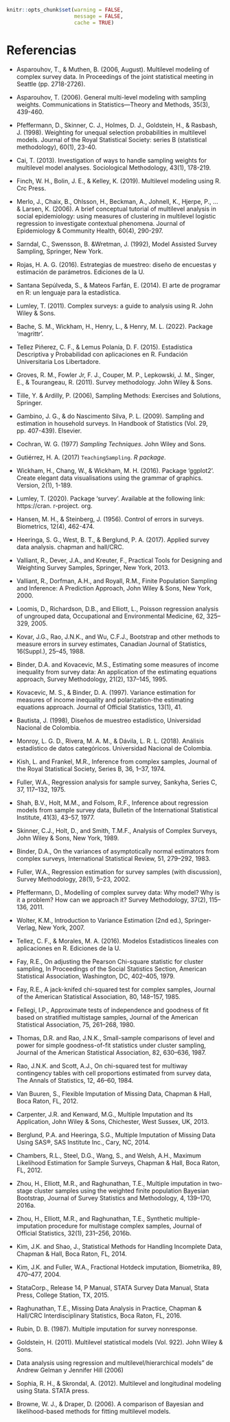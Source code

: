 ```r
knitr::opts_chunk$set(warning = FALSE, 
                      message = FALSE,
                      cache = TRUE)
```

# Referencias 

-   Asparouhov, T., & Muthen, B. (2006, August). Multilevel modeling of complex survey data. In Proceedings of the joint statistical meeting in Seattle (pp. 2718-2726).

-   Asparouhov, T. (2006). General multi-level modeling with sampling weights. Communications in Statistics—Theory and Methods, 35(3), 439-460.

-   Pfeffermann, D., Skinner, C. J., Holmes, D. J., Goldstein, H., & Rasbash, J. (1998). Weighting for unequal selection probabilities in multilevel models. Journal of the Royal Statistical Society: series B (statistical methodology), 60(1), 23-40.

-   Cai, T. (2013). Investigation of ways to handle sampling weights for multilevel model analyses. Sociological Methodology, 43(1), 178-219.

-   Finch, W. H., Bolin, J. E., & Kelley, K. (2019). Multilevel modeling using R. Crc Press.

-   Merlo, J., Chaix, B., Ohlsson, H., Beckman, A., Johnell, K., Hjerpe, P., ... & Larsen, K. (2006). A brief conceptual tutorial of multilevel analysis in social epidemiology: using measures of clustering in multilevel logistic regression to investigate contextual phenomena. Journal of Epidemiology & Community Health, 60(4), 290-297.

-   Sarndal, C., Swensson, B. &Wretman, J. (1992), Model Assisted Survey Sampling, Springer, New York.

-   Rojas, H. A. G. (2016). Estrategias de muestreo: diseño de encuestas y estimación de parámetros. Ediciones de la U.

-   Santana Sepúlveda, S., & Mateos Farfán, E. (2014). El arte de programar en R: un lenguaje para la estadística.

- Lumley, T. (2011). Complex surveys: a guide to analysis using R. John Wiley & Sons.

- Bache, S. M., Wickham, H., Henry, L., & Henry, M. L. (2022). Package ‘magrittr’.

-   Tellez Piñerez, C. F., & Lemus Polanía, D. F. (2015). Estadística Descriptiva y Probabilidad con aplicaciones en R. Fundación Universitaria Los Libertadore.

-   Groves, R. M., Fowler Jr, F. J., Couper, M. P., Lepkowski, J. M., Singer, E., & Tourangeau, R. (2011). Survey methodology. John Wiley & Sons.

-   Tille, Y. & Ardilly, P. (2006), Sampling Methods: Exercises and Solutions, Springer.

-   Gambino, J. G., & do Nascimento Silva, P. L. (2009). Sampling and estimation in household surveys. In Handbook of Statistics (Vol. 29, pp. 407-439). Elsevier.

-   Cochran, W. G. (1977) *Sampling Techniques*. John Wiley and Sons. 

-   Gutiérrez, H. A. (2017)  `TeachingSampling`. *R package*.

-   Wickham, H., Chang, W., & Wickham, M. H. (2016). Package ‘ggplot2’. Create elegant data visualisations using the grammar of graphics. Version, 2(1), 1-189.

-   Lumley, T. (2020). Package ‘survey’. Available at the following link: https://cran. r-project. org.

-   Hansen, M. H., & Steinberg, J. (1956). Control of errors in surveys. Biometrics, 12(4), 462-474.

- Heeringa, S. G., West, B. T., & Berglund, P. A. (2017). Applied survey data analysis. chapman and hall/CRC.

-   Valliant, R., Dever, J.A., and Kreuter, F., Practical Tools for Designing and Weighting Survey Samples, Springer, New York, 2013.

-   Valliant, R., Dorfman, A.H., and Royall, R.M., Finite Population Sampling and Inference: A Prediction Approach, John Wiley & Sons, New York, 2000.

-   Loomis, D., Richardson, D.B., and Elliott, L., Poisson regression analysis of ungrouped data, Occupational and Environmental Medicine, 62, 325–329, 2005.

-   Kovar, J.G., Rao, J.N.K., and Wu, C.F.J., Bootstrap and other methods to measure errors in survey estimates, Canadian Journal of Statistics, 16(Suppl.), 25–45, 1988.

-   Binder, D.A. and Kovacevic, M.S., Estimating some measures of income inequality from survey data: An application of the estimating equations approach, Survey Methodology, 21(2), 137–145, 1995.

-   Kovacevic, M. S., & Binder, D. A. (1997). Variance estimation for measures of income inequality and polarization-the estimating equations approach. Journal of Official Statistics, 13(1), 41.

-   Bautista, J. (1998), Diseños de muestreo estadístico, Universidad Nacional de Colombia.

-   Monroy, L. G. D., Rivera, M. A. M., & Dávila, L. R. L. (2018). Análisis estadístico de datos categóricos. Universidad Nacional de Colombia.

-   Kish, L. and Frankel, M.R., Inference from complex samples, Journal of the Royal Statistical Society, Series B, 36, 1–37, 1974.

-   Fuller, W.A., Regression analysis for sample survey, Sankyha, Series C, 37, 117–132, 1975.

-   Shah, B.V., Holt, M.M., and Folsom, R.F., Inference about regression models from sample survey data, Bulletin of the International Statistical Institute, 41(3), 43–57, 1977.

-   Skinner, C.J., Holt, D., and Smith, T.M.F., Analysis of Complex Surveys, John Wiley & Sons, New York, 1989.

-   Binder, D.A., On the variances of asymptotically normal estimators from complex surveys, International Statistical Review, 51, 279–292, 1983.

-   Fuller, W.A., Regression estimation for survey samples (with discussion), Survey Methodology, 28(1), 5–23, 2002.

-   Pfeffermann, D., Modelling of complex survey data: Why model? Why is it a problem? How can we approach it? Survey Methodology, 37(2), 115–136, 2011.

-   Wolter, K.M., Introduction to Variance Estimation (2nd ed.), Springer-Verlag, New York, 2007.

-   Tellez, C. F., & Morales, M. A. (2016). Modelos Estadísticos lineales con aplicaciones en R. Ediciones de la U.

- Fay, R.E., On adjusting the Pearson Chi-square statistic for cluster sampling, In Proceedings of the Social Statistics Section, American Statistical Association, Washington, DC, 402–405, 1979.

- Fay, R.E., A jack-knifed chi-squared test for complex samples, Journal of the American Statistical Association, 80, 148–157, 1985.

- Fellegi, I.P., Approximate tests of independence and goodness of fit based on stratified multistage samples, Journal of the American Statistical Association, 75, 261–268, 1980.

- Thomas, D.R. and Rao, J.N.K., Small-sample comparisons of level and power for simple goodness-of-fit statistics under cluster sampling, Journal of the American Statistical Association, 82, 630–636, 1987.

- Rao, J.N.K. and Scott, A.J., On chi-squared test for multiway contingency tables with cell proportions estimated from survey data, The Annals of Statistics, 12, 46–60, 1984.

- Van Buuren, S., Flexible Imputation of Missing Data, Chapman & Hall, Boca Raton, FL, 2012.

- Carpenter, J.R. and Kenward, M.G., Multiple Imputation and Its Application, John Wiley & Sons, Chichester, West Sussex, UK, 2013.

- Berglund, P.A. and Heeringa, S.G., Multiple Imputation of Missing Data Using SAS®, SAS Institute Inc., Cary, NC, 2014.

- Chambers, R.L., Steel, D.G., Wang, S., and Welsh, A.H., Maximum Likelihood Estimation for Sample Surveys, Chapman & Hall, Boca Raton, FL, 2012.

- Zhou, H., Elliott, M.R., and Raghunathan, T.E., Multiple imputation in two-stage cluster samples using the weighted finite population Bayesian Bootstrap, Journal of Survey Statistics and Methodology, 4, 139–170, 2016a.

- Zhou, H., Elliott, M.R., and Raghunathan, T.E., Synthetic multiple-imputation procedure for multistage complex samples, Journal of Official Statistics, 32(1), 231–256, 2016b.

- Kim, J.K. and Shao, J., Statistical Methods for Handling Incomplete Data, Chapman & Hall, Boca Raton, FL, 2014.

- Kim, J.K. and Fuller, W.A., Fractional Hotdeck imputation, Biometrika, 89, 470–477, 2004.

- StataCorp., Release 14, P Manual, STATA Survey Data Manual, Stata Press, College Station, TX, 2015.

- Raghunathan, T.E., Missing Data Analysis in Practice, Chapman & Hall/CRC Interdisciplinary Statistics, Boca Raton, FL, 2016.

- Rubin, D. B. (1987). Multiple imputation for survey nonresponse.

- Goldstein, H. (2011). Multilevel statistical models (Vol. 922). John Wiley & Sons.

- Data analysis using regression and multilevel/hierarchical models" de Andrew Gelman y Jennifer Hill (2006)

-   Sophia, R. H., & Skrondal, A. (2012). Multilevel and longitudinal modeling using Stata. STATA press.

-   Browne, W. J., & Draper, D. (2006). A comparison of Bayesian and likelihood-based methods for fitting multilevel models.


